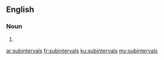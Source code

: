 ==English==

===Noun===
{{head|en|plural}}

# {{plural of|subinterval|lang=en}}

[[ar:subintervals]]
[[fr:subintervals]]
[[ku:subintervals]]
[[my:subintervals]]